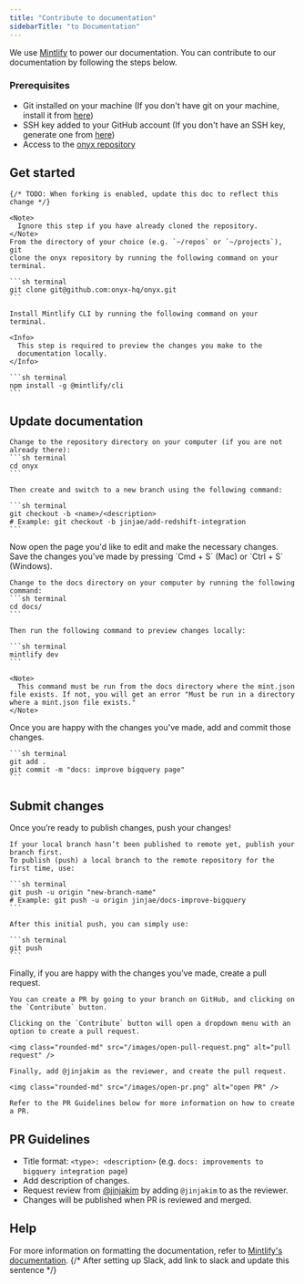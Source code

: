 ```yaml
---
title: "Contribute to documentation"
sidebarTitle: "to Documentation"
---
```


We use [Mintlify](https://mintlify.com/) to power our documentation. You can contribute to our documentation by following the steps below.

### Prerequisites

- Git installed on your machine (If you don't have git on your machine, install it from [here](https://docs.github.com/en/get-started/getting-started-with-git/set-up-git))
- SSH key added to your GitHub account (If you don't have an SSH key, generate one from [here](https://docs.github.com/en/authentication/connecting-to-github-with-ssh/generating-a-new-ssh-key-and-adding-it-to-the-ssh-agent))
- Access to the [onyx repository](https://github.com/onyx-hq/onyx)

## Get started

<Steps>
  <Step title="Set up repository">

    {/* TODO: When forking is enabled, update this doc to reflect this change */}

    <Note>
      Ignore this step if you have already cloned the repository.
    </Note>
    From the directory of your choice (e.g. `~/repos` or `~/projects`), git
    clone the onyx repository by running the following command on your terminal.

    ```sh terminal
    git clone git@github.com:onyx-hq/onyx.git
    ```

  </Step>

  <Step title="Set up development environment">

    Install Mintlify CLI by running the following command on your terminal.

    <Info>
      This step is required to preview the changes you make to the
      documentation locally.
    </Info>

    ```sh terminal
    npm install -g @mintlify/cli
    ```

  </Step>
</Steps>

## Update documentation

<Steps>
  <Step title="Create a branch">

    Change to the repository directory on your computer (if you are not already there):
    ```sh terminal
    cd onyx
    ```

    Then create and switch to a new branch using the following command:

    ```sh terminal
    git checkout -b <name>/<description>
    # Example: git checkout -b jinjae/add-redshift-integration
    ```

  </Step>
  <Step title="Make necessary changes">
    Now open the page you'd like to edit and make the necessary changes.

  </Step>
  <Step title="Preview changes locally">
    Save the changes you've made by pressing `Cmd + S` (Mac) or `Ctrl + S` (Windows).
    
    Change to the docs directory on your computer by running the following command:
    ```sh terminal
    cd docs/
    ```

    Then run the following command to preview changes locally:

    ```sh terminal
    mintlify dev
    ```

    <Note>
      This command must be run from the docs directory where the mint.json file exists. If not, you will get an error "Must be run in a directory where a mint.json file exists."
    </Note>

  </Step>
  <Step title="Add and commit changes">
    Once you are happy with the changes you've made, add and commit those changes.

    ```sh terminal
    git add .
    git commit -m "docs: improve bigquery page"
    ```

  </Step>
</Steps>

## Submit changes

<Steps>
  <Step title="Push changes to GitHub">
    Once you’re ready to publish changes, push your changes!
    
    If your local branch hasn’t been published to remote yet, publish your branch first.     
    To publish (push) a local branch to the remote repository for the first time, use:

    ```sh terminal
    git push -u origin "new-branch-name"
    # Example: git push -u origin jinjae/docs-improve-bigquery
    ```

    After this initial push, you can simply use:

    ```sh terminal
    git push
    ```

  </Step>

  <Step title="Submit your changes for review">
    Finally, if you are happy with the changes you’ve made, create a pull request.

    You can create a PR by going to your branch on GitHub, and clicking on the `Contribute` button.

    Clicking on the `Contribute` button will open a dropdown menu with an option to create a pull request.

    <img class="rounded-md" src="/images/open-pull-request.png" alt="pull request" />

    Finally, add @jinjakim as the reviewer, and create the pull request.

    <img class="rounded-md" src="/images/open-pr.png" alt="open PR" />

    Refer to the PR Guidelines below for more information on how to create a PR.

  </Step>
</Steps>

## PR Guidelines

- Title format: `<type>: <description>` (e.g. `docs: improvements to bigquery integration page`)
- Add description of changes.
- Request review from [@jinjakim](https://github.com/jinjakim) by adding `@jinjakim` to as the reviewer.
- Changes will be published when PR is reviewed and merged.

## Help

For more information on formatting the documentation, refer to [Mintlify's documentation](https://mintlify.com/docs/page).
{/* After setting up Slack, add link to slack and update this sentence */}

```

```
